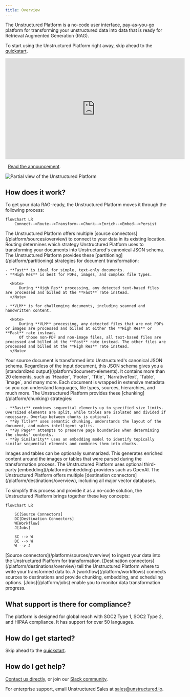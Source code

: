 ```yaml
---
title: Overview
---
```


The Unstructured Platform is a no-code user interface, pay-as-you-go platform for transforming your unstructured data into data that is ready for Retrieval Augmented Generation (RAG). 

<Tip>To start using the Unstructured Platform right away, skip ahead to the [quickstart](/platform/quickstart).</Tip>

<iframe
  width="560"
  height="315"
  src="https://www.youtube.com/embed/IVKcQDZa9Zc"
  title="YouTube video player"
  frameborder="0"
  allow="accelerometer; autoplay; clipboard-write; encrypted-media; gyroscope; picture-in-picture"
  allowfullscreen
></iframe>

<Icon icon="blog"/>&nbsp;&nbsp;[Read the announcement](https://unstructured.io/blog/introducing-unstructured-platform-the-enterprise-etl-platform-for-the-genai-tech-stackintroducing-unstructured-platform-beta-the-enterprise-etl-platform-for-the-genai-tech-stack).

![Partial view of the Unstructured Platform](/img/platform/Start-Screen-Partial.png)

## How does it work?

To get your data RAG-ready, the Unstructured Platform moves it through the following process:

```mermaid
flowchart LR
    Connect-->Route-->Transform-->Chunk-->Enrich-->Embed-->Persist
```

<Steps>
  <Step title="Connect">
    The Unstructured Platform offers multiple [source connectors](/platform/sources/overview) to connect to your data in its existing location.
  </Step>
  <Step title="Route">
    Routing determines which strategy Unstructured Platform uses to transforming your documents into Unstructured's canonical JSON schema. The Unstructured Platform provides these [partitioning](/platform/partitioning) strategies for document transformation:
    
    - **Fast** is ideal for simple, text-only documents.
    - **High Res** is best for PDFs, images, and complex file types.

      <Note>
          During **High Res** processing, any detected text-based files are processed and billed at the **Fast** rate instead.
      </Note>

    - **VLM** is for challenging documents, including scanned and handwritten content.

      <Note>
          During **VLM** processing, any detected files that are not PDFs or images are processed and billed at either the **High Res** or **Fast** rate instead. 
          Of those non-PDF and non-image files, all text-based files are processed and billed at the **Fast** rate instead. The other files are processed and billed at the **High Res** rate instead.
      </Note>

  </Step>
  <Step title="Transform"> 
    Your source document is transformed into Unstructured's canonical JSON schema. Regardless of the input document, this JSON schema gives you a [standardized output](/platform/document-elements). It contains more than 20 elements, such as `Header`, `Footer`, `Title`, `NarrativeText`, `Table`, `Image`, and many more. Each document is wrapped in extensive metadata so you can understand languages, file types, sources, hierarchies, and much more.
  </Step>
    <Step title="Chunk"> 
    The Unstructured Platform provides these [chunking](/platform/chunking) strategies:
    
    - **Basic** combines sequential elements up to specified size limits. Oversized elements are split, while tables are isolated and divided if necessary. Overlap between chunks is optional.
    - **By Title** uses semantic chunking, understands the layout of the document, and makes intelligent splits.
    - **By Page** attempts to preserve page boundaries when determining the chunks' contents.
    - **By Similarity** uses an embedding model to identify topically similar sequential elements and combines them into chunks.

  </Step>
  <Step title="Enrich">
    Images and tables can be optionally summarized. This generates enriched content around the images or tables that were parsed during the transformation process.
  </Step>
  <Step title="Embed">
    The Unstructured Platform uses optional third-party [embedding](/platform/embedding) providers such as OpenAI.
  </Step>
  <Step title="Persist">
    The Unstructured Platform offers multiple [destination connectors](/platform/destinations/overview), including all major vector databases.
  </Step>
</Steps>

To simplify this process and provide it as a no-code solution, the Unstructured Platform brings together these key concepts:

```mermaid
flowchart LR
    
    SC[Source Connectors]
    DC[Destination Connectors]
    W[Workflow]
    J[Jobs]
    
    SC --> W
    DC --> W
    W --> J
```

<Steps>
  <Step title="Source Connectors">
    [Source connectors](/platform/sources/overview) to ingest your data into the Unstructured Platform for transformation.
  </Step>
  <Step title="Destination Connectors">
    [Destination connectors](/platform/destinations/overview) tell the Unstructured Platform where to write your transformed data to.
  </Step>
  <Step title="Workflow">
    A [workflow](/platform/workflows) connects sources to destinations and provide chunking, embedding, and scheduling options.
  </Step>
  <Step title="Jobs">
    [Jobs](/platform/jobs) enable you to monitor data transformation progress.
  </Step>
</Steps>

## What support is there for compliance?

The platform is designed for global reach with SOC2 Type 1, SOC2 Type 2, and HIPAA compliance. It has support for over 50 languages.

## How do I get started?

Skip ahead to the [quickstart](/platform/quickstart).

## How do I get help?

[Contact us directly](https://unstructured.io/contact), or join our [Slack community](https://short.unstructured.io/pzw05l7).

For enterprise support, email Unstructured Sales at [sales@unstructured.io](mailto:sales@unstructured.io).


